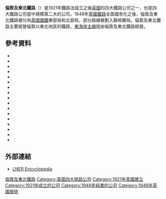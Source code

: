 {{No footnotes|time=2021-03-18T15:16:43+00:00}}
'''倫敦及東北鐵路'''（{{lang-en|London and North Eastern Railway}}）是1921年鐵路法成立之後[[英國|英國]]的四大鐵路公司之一，也是四大鐵路公司當中規模第二大的公司。1948年[[英國鐵路|英國鐵路]]全面國有化之後，倫敦及東北鐵路被分為[[英國國鐵|英國國鐵]]東部局和北部局，部分路線被劃入蘇格蘭局。倫敦及東北鐵路主要經營倫敦以東北地區的鐵路，[[東海岸主線|東海岸主線]]就由倫敦及東北鐵路經營。

==參考資料==
*{{cite book |last=Awdry |first=Christopher |authorlink=Christopher Awdry |year=1990 |title=Encyclopaedia of British Railway Companies |location=London |publisher=Guild Publishing |id=CN 8983 |ref=harv}}
* {{cite book |last=Bonavia |first=Michael R |year=1980 |title=The Four Great Railways |location=Newton Abbot |publisher=[[David_&_Charles|David & Charles]] |isbn= |ref=harv}}
*{{cite book |last1=Cole |first1=Beverley |last2=Durack |first2=Richard |title=Railway Posters 1923–1947 |year=1992 |publisher=Laurence King |location=London |isbn=1-85669-014-8 |ref=harv }}
*{{cite book |last=Earnshaw |first=Alan |title=Trains in Trouble: Vol. 5 |year=1989 |publisher=Atlantic Books |location=Penryn |isbn=0-906899-35-4 |ref=harv }}
*{{cite book |last=Earnshaw |first=Alan |title=Trains in Trouble: Vol. 6 |year=1990 |publisher=Atlantic Books |location=Penryn |isbn=0-906899-37-0 |ref=harv }}
*{{cite book |last=Earnshaw |first=Alan |title=Trains in Trouble: Vol. 7 |year=1991 |publisher=Atlantic Books |location=Penryn |isbn=0-906899-50-8 |ref=harv }}
*{{cite book |last=Earnshaw |first=Alan |title=Trains in Trouble: Vol. 8 |year=1993 |publisher=Atlantic Books |location=Penryn |isbn=0-906899-52-4 |ref=harv }}
*{{cite book |last=Hall |first=Stanley |title=The Railway Detectives |year=1990 |publisher=Ian Allan |location=London |isbn=0 7110 1929 0 |ref=harv }}
*{{cite book |last=Haws |first=Duncan |year=1993 |title=Britain's Railway Steamers – Eastern and North Western Companies + Zeeland and Stena |series=Merchant Fleets |volume=25 |location=Hereford |publisher=TCL Publications |isbn=0-946378-22-3 |ref=harv}}
*{{cite book |last=Hoole |first=Ken |authorlink=Ken Hoole |title=Trains in Trouble: Vol. 3 |year=1982 |publisher=Atlantic Books |location=Redruth |isbn=0-906899-05-2 |ref=harv }}
*{{cite book |last=Hoole |first=Ken |authorlink=Ken Hoole |title=Trains in Trouble: Vol. 4 |url=https://archive.org/details/trainsintroubler0000hool |year=1983 |publisher=Atlantic Books |location=Truro |isbn=0-906899-07-9 |ref=harv }}
*{{cite book |last=Hughes |first=Geoffrey |year=1987 |origyear=1986 |title=LNER |location=London |publisher=Guild Publishing/Book Club Associates |id=CN 1455 |ref=harv}}
*{{cite journal |last= |first= |author= |date=February 1950 |journal=[[The_Railway_Magazine|The Railway Magazine]] |volume=96 |issue=586 |publisher=Transport (1910) Ltd |location=London |ref=RM195002}}
*{{cite book |last=Whitaker |year=1938 |title=Whitaker's Almanack |location=London |publisher=J. Whitaker & Sons, Ltd |ref=harv }}
*{{cite book |last1=Whitehouse |first1=Patrick |last2=Thomas |first2=David St John |authorlink2=David St John Thomas |year=1989 |title=LNER 150: The London and North Eastern Railway – A Century and a Half of Progress |url=https://archive.org/details/lner150londonnor0000whit |location=Newton Abbot |publisher=[[David_&_Charles|David & Charles]] |isbn=0-7153-9332-4 |id=01LN01 |ref=harv}}
*{{cite book |last=Trevena |first=Arthur |title=Trains in Trouble |volume= Vol. 1 |year=1980 |publisher=Atlantic Books |location=Redruth |isbn=0-906899-01-X |ref=harv }}
*{{cite book |last=Vaughan |first=Adrian |title=Obstruction Danger |url=https://archive.org/details/obstructiondange0000vaug |year=1989 |publisher=Patrick Stephens Limited |location=Wellingborough |isbn=1-85260-055-1 |page= |ref=harv }}
==外部連結==
{{Commons category|London and North Eastern Railway}}
*[http://www.lner.info/index.shtml LNER Encyclopedia] {{Wayback|url=http://www.lner.info/index.shtml |date=20150711014936 }}


{{鐵路小作品}}
[[Category:倫敦及東北鐵路|]]
[[Category:英国四大铁路公司|Category:英国四大铁路公司]]
[[Category:1921年英國建立|Category:1921年英國建立]]
[[Category:1921年成立的公司|Category:1921年成立的公司]]
[[Category:1948年結業的公司|Category:1948年結業的公司]]
[[Category:1948年英國廢除|Category:1948年英國廢除]]